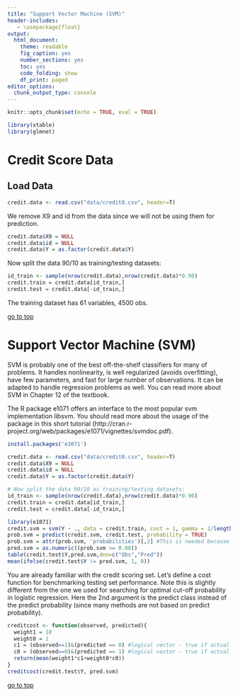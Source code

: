 ```yaml
---
title: "Support Vector Machine (SVM)"
header-includes:
   - \usepackage{float}
output: 
  html_document: 
    theme: readable
    fig_caption: yes
    number_sections: yes
    toc: yes
    code_folding: show
    df_print: paged
editor_options: 
  chunk_output_type: console
---
```


```r
knitr::opts_chunk$set(echo = TRUE, eval = TRUE)
```
```r
library(xtable)
library(glmnet)
```

# Credit Score Data
## Load Data

```r
credit.data <- read.csv("data/credit0.csv", header=T)
```

We remove X9 and id from the data since we will not be using them for prediction.
```r
credit.data$X9 = NULL
credit.data$id = NULL
credit.data$Y = as.factor(credit.data$Y)
```

Now split the data 90/10 as training/testing datasets:
```r
id_train <- sample(nrow(credit.data),nrow(credit.data)*0.90)
credit.train = credit.data[id_train,]
credit.test = credit.data[-id_train,]
```

The training dataset has 61 variables, 4500 obs. 



[go to top](#header)

# Support Vector Machine (SVM)

SVM is probably one of the best off-the-shelf classifiers for many of problems. It handles nonlinearity, is well regularized (avoids overfitting), have few parameters, and fast for large number of observations. It can be adapted to handle regression problems as well. You can read more about SVM in Chapter 12 of the textbook. 

The R package e1071 offers an interface to the most popular svm implementation libsvm. You should read more about the usage of the package in this short tutorial (http://cran.r-project.org/web/packages/e1071/vignettes/svmdoc.pdf).


```r
install.packages('e1071')
```

```r
credit.data <- read.csv("data/credit0.csv", header=T)
credit.data$X9 = NULL
credit.data$id = NULL
credit.data$Y = as.factor(credit.data$Y)

# Now split the data 90/10 as training/testing datasets:
id_train <- sample(nrow(credit.data),nrow(credit.data)*0.90)
credit.train = credit.data[id_train,]
credit.test = credit.data[-id_train,]
```


```r
library(e1071)
credit.svm = svm(Y ~ ., data = credit.train, cost = 1, gamma = 1/length(credit.train), probability= TRUE)
prob.svm = predict(credit.svm, credit.test, probability = TRUE)
prob.svm = attr(prob.svm, 'probabilities')[,2] #This is needed because prob.svm gives a matrix
pred.svm = as.numeric((prob.svm >= 0.08))
table(credit.test$Y,pred.svm,dnn=c("Obs","Pred"))
mean(ifelse(credit.test$Y != pred.svm, 1, 0))

```

You are already familiar with the credit scoring set. Let's define a cost function for benchmarking testing set performance. Note this is slightly different from the one we used for searching for optimal cut-off probability in logistic regression. Here the 2nd argument is the predict class instead of the predict probability (since many methods are not based on predict probability).

```r
creditcost <- function(observed, predicted){
  weight1 = 10
  weight0 = 1
  c1 = (observed==1)&(predicted == 0) #logical vector - true if actual 1 but predict 0
  c0 = (observed==0)&(predicted == 1) #logical vector - true if actual 0 but predict 1
  return(mean(weight1*c1+weight0*c0))
}
creditcost(credit.test$Y, pred.svm)
```

[go to top](#header)

